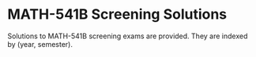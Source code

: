 # MATH-541B Screening Solutions {-}

Solutions to MATH-541B screening exams are provided. They are indexed by (year, semester). 
